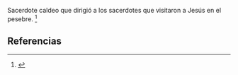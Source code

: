 Sacerdote caldeo que dirigió a los sacerdotes que visitaron a Jesús en el pesebre. <ref name="n0">{{lib|LU|119|7|6}}</ref> 

== Referencias ==

<references/>
